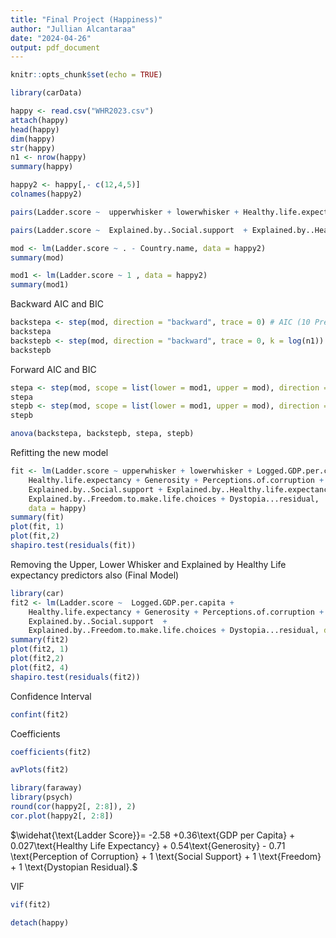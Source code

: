 ```yaml
---
title: "Final Project (Happiness)"
author: "Jullian Alcantaraa"
date: "2024-04-26"
output: pdf_document
---
```


```r
knitr::opts_chunk$set(echo = TRUE)
```

```r
library(carData)
```


```r
happy <- read.csv("WHR2023.csv")
attach(happy)
head(happy)
dim(happy)
str(happy)
n1 <- nrow(happy)
summary(happy)
```


```r
happy2 <- happy[,- c(12,4,5)]
colnames(happy2)
```


```r
pairs(Ladder.score ~  upperwhisker + lowerwhisker + Healthy.life.expectancy + Perceptions.of.corruption, data = happy2)
```

```r
pairs(Ladder.score ~  Explained.by..Social.support  + Explained.by..Healthy.life.expectancy + Explained.by..Freedom.to.make.life.choices + Dystopia...residual, data = happy2)
```




```r
mod <- lm(Ladder.score ~ . - Country.name, data = happy2)
summary(mod)

mod1 <- lm(Ladder.score ~ 1 , data = happy2)
summary(mod1)
```

Backward AIC and BIC
```r
backstepa <- step(mod, direction = "backward", trace = 0) # AIC (10 Predictors)
backstepa
backstepb <- step(mod, direction = "backward", trace = 0, k = log(n1)) #BIC (9 Predictors)
backstepb
```

Forward AIC and BIC
```r
stepa <- step(mod, scope = list(lower = mod1, upper = mod), direction = "forward", trace = 0) # AIC
stepa
stepb <- step(mod, scope = list(lower = mod1, upper = mod), direction = "forward", trace = 0, k = log(n1)) #BIC
stepb
```


```r
anova(backstepa, backstepb, stepa, stepb)
```



Refitting the new model
```r
fit <- lm(Ladder.score ~ upperwhisker + lowerwhisker + Logged.GDP.per.capita + 
    Healthy.life.expectancy + Generosity + Perceptions.of.corruption + 
    Explained.by..Social.support + Explained.by..Healthy.life.expectancy + 
    Explained.by..Freedom.to.make.life.choices + Dystopia...residual, 
    data = happy)
summary(fit)
plot(fit, 1)
plot(fit,2)
shapiro.test(residuals(fit))
```


Removing the Upper, Lower Whisker and Explained by Healthy Life expectancy predictors also (Final Model)
```r
library(car)
fit2 <- lm(Ladder.score ~  Logged.GDP.per.capita +
    Healthy.life.expectancy + Generosity + Perceptions.of.corruption + 
    Explained.by..Social.support  + 
    Explained.by..Freedom.to.make.life.choices + Dystopia...residual, data = happy2)
summary(fit2)
plot(fit2, 1)
plot(fit2,2)
plot(fit2, 4)
shapiro.test(residuals(fit2))
```
Confidence Interval
```r
confint(fit2)
```

Coefficients
```r
coefficients(fit2)
```

```r
avPlots(fit2)
```


```r
library(faraway)
library(psych)
round(cor(happy2[, 2:8]), 2)
cor.plot(happy2[, 2:8])
```

$\widehat{\text{Ladder Score}}= -2.58 +0.36\text{GDP per Capita} + 0.027\text{Healthy Life Expectancy} + 0.54\text{Generosity} - 0.71 \text{Perception of Corruption} + 1 \text{Social Support} + 1 \text{Freedom} + 1 \text{Dystopian Residual}.$

VIF
```r
vif(fit2)
```



```r
detach(happy)
```

